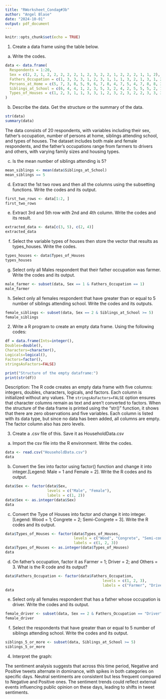 ```yaml
---
title: "RWorksheet_Condag#3b"
author: "Angel Blase"
date: "2024-10-01"
output: pdf_document
---
```


```r
knitr::opts_chunk$set(echo = TRUE)
```

1. Create a data frame using the table below.

a. Write the codes.
```r
data <- data.frame(
  Respondents = 1:20,
  Sex = c(2, 2, 1, 2, 2, 2, 2, 2, 1, 2, 3, 2, 2, 1, 2, 2, 2, 1, 1, 2),
  Fathers_Occupation = c(1, 3, 3, 3, 1, 2, 3, 1, 1, 1, 3, 2, 1, 3, 1, 2, 3, 1, 2, 1),
  Persons_at_Home = c(5, 7, 3, 8, 5, 9, 6, 7, 8, 4, 7, 5, 4, 7, 8, 8, 3, 11, 7, 6),
  Siblings_at_School = c(6, 4, 4, 1, 2, 3, 5, 3, 2, 4, 2, 5, 5, 5, 2, 1, 2, 5, 3, 2),
  Types_of_Houses = c(1, 2, 3, 1, 1, 3, 3, 1, 2, 3, 2, 3, 2, 2, 3, 3, 3, 3, 3, 2)
)
```
b. Describe the data. Get the structure or the summary of the data.

```r
str(data)
summary(data)
```
The data consists of 20 respondents, with variables including their sex, father's occupation, number of persons at home, siblings attending school, and types of houses. The dataset includes both male and female respondents, and the father's occupations range from farmers to drivers and others, with varying family sizes and housing types.

c. Is the mean number of siblings attending is 5?
```r
mean_siblings <- mean(data$Siblings_at_School)
mean_siblings == 5
```
d. Extract the 1st two rows and then all the columns using the subsetting functions.
Write the codes and its output.
```r
first_two_rows <- data[1:2, ]
first_two_rows

```
e. Extract 3rd and 5th row with 2nd and 4th column. Write the codes and its result.
```r
extracted_data <- data[c(3, 5), c(2, 4)]
extracted_data
```
f. Select the variable types of houses then store the vector that results as types_houses.
Write the codes.
```r
types_houses <- data$Types_of_Houses
types_houses

```
g. Select only all Males respondent that their father occupation was farmer. Write the
codes and its output.
```r
male_farmer <- subset(data, Sex == 1 & Fathers_Occupation == 1)
male_farmer
```
h. Select only all females respondent that have greater than or equal to 5 number of
siblings attending school. Write the codes and its outputs.
```r
female_siblings <- subset(data, Sex == 2 & Siblings_at_School >= 5)
female_siblings
```

2. Write a R program to create an empty data frame. Using the following codes:
```r
df = data.frame(Ints=integer(),
Doubles=double(),
Characters=character(),
Logicals=logical(),
Factors=factor(),
stringsAsFactors=FALSE)

print("Structure of the empty dataframe:")
print(str(df))
```
Description: The R code creates an empty data frame with five columns: integers, doubles, characters, logicals, and factors. Each column is initialized without any values. The `stringsAsFactors=FALSE` option ensures that character columns remain as text and aren't converted to factors. When the structure of the data frame is printed using the "str()" function, it shows that there are zero observations and five variables. Each column is listed with its data type, but since no data has been added, all columns are empty. The factor column also has zero levels.

3. Create a .csv file of this. Save it as HouseholdData.csv

a. Import the csv file into the R environment. Write the codes.
```r
data <- read.csv("HouseholdData.csv")
data
```

b. Convert the Sex into factor using factor() function and change it into integer.[Legend: Male = 1 and Female = 2]. Write the R codes and its output.
```r
data$Sex <- factor(data$Sex,
                   levels = c("Male", "Female"),
                   labels = c(1, 2))
data$Sex <- as.integer(data$Sex)
data
```

c. Convert the Type of Houses into factor and change it into integer. [Legend: Wood = 1; Congrete = 2; Semi-Congrete = 3]. Write the R codes and its output.
```r
data$Types_of_Houses <- factor(data$Types_of_Houses,
                               levels = c("Wood", "Congrete", "Semi-congrete"),
                               labels = c(1, 2, 3))
data$Types_of_Houses <- as.integer(data$Types_of_Houses)
data
```


d. On father’s occupation, factor it as Farmer = 1; Driver = 2; and Others = 3. What is the R code and its output?
```r
data$Fathers_Occupation <- factor(data$Fathers_Occupation,
                                            levels = c(1, 2, 3),
                                            labels = c("Farmer", "Driver", "Others"))
data
```

e. Select only all females respondent that has a father whose occupation is driver. Write the codes and its output.
```r
female_driver <- subset(data, Sex == 2 & Fathers_Occupation == "Driver")
female_driver
```

f. Select the respondents that have greater than or equal to 5 number of siblings attending school. Write the codes and its output.
```r
siblings_5_or_more <- subset(data, Siblings_at_School >= 5)
siblings_5_or_more
```

4. Interpret the graph:

The sentiment analysis suggests that across this time period, Negative and Positive tweets alternate in dominance, with spikes in both categories on specific days. Neutral sentiments are consistent but less frequent compared to Negative and Positive ones.
The sentiment trends could reflect external events influencing public opinion on these days, leading to shifts in tweet sentiments.